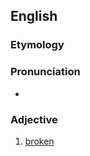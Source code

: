 ==English==

===Etymology===
{{suffix|en|bork|y}}

===Pronunciation===
* {{audio|En-au-borky.ogg|Audio (AU)|lang=en}}

===Adjective===
{{en-adj|?}}

# {{lb|en|humorous|slang|computing}} [[broken]]